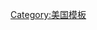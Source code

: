 {{Navbox
|name  = 美国领土扩张
|title = [[美國領土擴張]]
|listclass = hlist
|state = autocollapse
|image = [[File:UnitedStatesExpansion.png|100px]]
|list1 =
* [[十三殖民地|十三殖民地 (1776)]]
* [[巴黎條約 (1783年)]]
* [[路易斯安那購地|路易斯安那购地 (1803)]]
* [[1818年条约|红河割让地 (1818)]]
* [[亞當斯-奧尼斯條約|亚当斯-奥尼斯条约 (1819)]]
* {{tsl|en|Texas annexation|德州併吞|德州併吞 (1845)}}
* [[俄勒冈条约|俄勒冈条约 (1846)]]
* [[墨西哥割讓地|墨西哥割让地 (1848)]]
* [[蓋茲登購地|盖兹登购地 (1853)]]
* [[鸟粪岛法|鳥糞島法案 (1856)]]
* [[阿拉斯加易手|阿拉斯加易手 (1867)]]
* [[纽兰兹决议|夏威夷併吞 (1898)]]
* [[巴黎條約 (1898年)]]
* {{tsl|en|Tripartite Convention|三方會議|三方會議 (1899)}}
* {{tsl|en|Treaty of Cession of Tutuila|圖圖伊拉割讓條約|圖圖伊拉割讓條約 (1900)}}
* {{tsl|en|Treaty of Cession of Manu'a|馬努阿割讓條約|馬努阿割讓條約 (1904)}}
* {{tsl|en|Treaty of the Danish West Indies|丹麥西印度條約|丹麥西印度條約 (1917)}}
* [[北马里亚纳群岛#美國自由邦|获得北马里亚纳群岛 (1986)]]
|list3 =
* ''信念：'''[[昭昭天命]]'''''

}}<noinclude>
{{collapsible option}}
[[Category:美国模板]]

</noinclude>